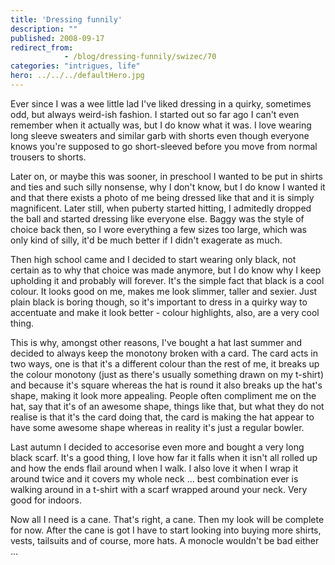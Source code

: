 ```yaml
---
title: 'Dressing funnily'
description: ""
published: 2008-09-17
redirect_from: 
            - /blog/dressing-funnily/swizec/70
categories: "intrigues, life"
hero: ../../../defaultHero.jpg
---
```

Ever since I was a wee little lad I&#x27;ve liked dressing in a quirky, sometimes odd, but always weird-ish fashion. I started out so far ago I can&#x27;t even remember when it actually was, but I do know what it was. I love wearing long sleeve sweaters and similar garb with shorts even though everyone knows you&#x27;re supposed to go short-sleeved before you move from normal trousers to shorts.

Later on, or maybe this was sooner, in preschool I wanted to be put in shirts and ties and such silly nonsense, why I don&#x27;t know, but I do know I wanted it and that there exists a photo of me being dressed like that and it is simply magnificent. Later still, when puberty started hitting, I admitedly dropped the ball and started dressing like everyone else. Baggy was the style of choice back then, so I wore everything a few sizes too large, which was only kind of silly, it&#x27;d be much better if I didn&#x27;t exagerate as much.

Then high school came and I decided to start wearing only black, not certain as to why that choice was made anymore, but I do know why I keep upholding it and probably will forever. It&#x27;s the simple fact that black is a cool colour. It looks good on me, makes me look slimmer, taller and sexier. Just plain black is boring though, so it&#x27;s important to dress in a quirky way to accentuate and make it look better - colour highlights, also, are a very cool thing.

This is why, amongst other reasons, I&#x27;ve bought a hat last summer and decided to always keep the monotony broken with a card. The card acts in two ways, one is that it&#x27;s a different colour than the rest of me, it breaks up the colour monotony (just as there&#x27;s usually something drawn on my t-shirt) and because it&#x27;s square whereas the hat is round it also breaks up the hat&#x27;s shape, making it look more appealing. People often compliment me on the hat, say that it&#x27;s of an awesome shape, things like that, but what they do not realise is that it&#x27;s the card doing that, the card is making the hat appear to have some awesome shape whereas in reality it&#x27;s just a regular bowler.

Last autumn I decided to accesorise even more and bought a very long black scarf. It&#x27;s a good thing, I love how far it falls when it isn&#x27;t all rolled up and how the ends flail around when I walk. I also love it when I wrap it around twice and it covers my whole neck ... best combination ever is walking around in a t-shirt with a scarf wrapped around your neck. Very good for indoors.

Now all I need is a cane. That&#x27;s right, a cane. Then my look will be complete for now. After the cane is got I have to start looking into buying more shirts, vests, tailsuits and of course, more hats. A monocle wouldn&#x27;t be bad either ...
